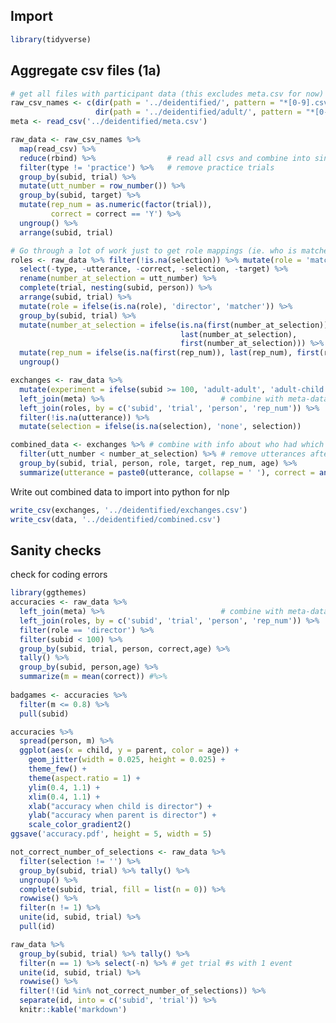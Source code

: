 ## Import

```r
library(tidyverse)
```

## Aggregate csv files (1a)

```r
# get all files with participant data (this excludes meta.csv for now)
raw_csv_names <- c(dir(path = '../deidentified/', pattern = "*[0-9].csv", full.names = T),
                   dir(path = '../deidentified/adult/', pattern = "*[0-9].csv", full.names = T))
meta <- read_csv('../deidentified/meta.csv')

raw_data <- raw_csv_names %>%
  map(read_csv) %>%             
  reduce(rbind) %>%                # read all csvs and combine into single data frame
  filter(type != 'practice') %>%   # remove practice trials
  group_by(subid, trial) %>%
  mutate(utt_number = row_number()) %>%
  group_by(subid, target) %>%
  mutate(rep_num = as.numeric(factor(trial)),
         correct = correct == 'Y') %>%
  ungroup() %>%
  arrange(subid, trial) 

# Go through a lot of work just to get role mappings (ie. who is matcher, who is director?)
roles <- raw_data %>% filter(!is.na(selection)) %>% mutate(role = 'matcher') %>% 
  select(-type, -utterance, -correct, -selection, -target) %>% 
  rename(number_at_selection = utt_number) %>%
  complete(trial, nesting(subid, person)) %>%
  arrange(subid, trial) %>%
  mutate(role = ifelse(is.na(role), 'director', 'matcher')) %>%
  group_by(subid, trial) %>%
  mutate(number_at_selection = ifelse(is.na(first(number_at_selection)), 
                                      last(number_at_selection), 
                                      first(number_at_selection))) %>%
  mutate(rep_num = ifelse(is.na(first(rep_num)), last(rep_num), first(rep_num))) %>%
  ungroup()

exchanges <- raw_data %>% 
  mutate(experiment = ifelse(subid >= 100, 'adult-adult', 'adult-child')) %>%
  left_join(meta) %>%                          # combine with meta-data about age
  left_join(roles, by = c('subid', 'trial', 'person', 'rep_num')) %>% 
  filter(!is.na(utterance)) %>%
  mutate(selection = ifelse(is.na(selection), 'none', selection))

combined_data <- exchanges %>% # combine with info about who had which role on each trial
  filter(utt_number < number_at_selection) %>% # remove utterances after selection was made
  group_by(subid, trial, person, role, target, rep_num, age) %>%
  summarize(utterance = paste0(utterance, collapse = ' '), correct = any(correct)) %>%
```

Write out combined data to import into python for nlp

```r
write_csv(exchanges, '../deidentified/exchanges.csv')
write_csv(data, '../deidentified/combined.csv')
```


## Sanity checks

check for coding errors

```r
library(ggthemes)
accuracies <- raw_data %>% 
  left_join(meta) %>%                          # combine with meta-data about age
  left_join(roles, by = c('subid', 'trial', 'person', 'rep_num')) %>%
  filter(role == 'director') %>%
  filter(subid < 100) %>%
  group_by(subid, trial, person, correct,age) %>%
  tally() %>%
  group_by(subid, person,age) %>%
  summarize(m = mean(correct)) #%>%
  
badgames <- accuracies %>%
  filter(m <= 0.8) %>%
  pull(subid)

accuracies %>%
  spread(person, m) %>%
  ggplot(aes(x = child, y = parent, color = age)) +
    geom_jitter(width = 0.025, height = 0.025) +
    theme_few() +
    theme(aspect.ratio = 1) +
    ylim(0.4, 1.1) +
    xlim(0.4, 1.1) +
    xlab("accuracy when child is director") +
    ylab("accuracy when parent is director") +
    scale_color_gradient2()
ggsave('accuracy.pdf', height = 5, width = 5)
```

```r
not_correct_number_of_selections <- raw_data %>% 
  filter(selection != '') %>%
  group_by(subid, trial) %>% tally() %>% 
  ungroup() %>%
  complete(subid, trial, fill = list(n = 0)) %>%
  rowwise() %>%
  filter(n != 1) %>%
  unite(id, subid, trial) %>%
  pull(id)

raw_data %>% 
  group_by(subid, trial) %>% tally() %>% 
  filter(n == 1) %>% select(-n) %>% # get trial #s with 1 event
  unite(id, subid, trial) %>%
  rowwise() %>%
  filter(!(id %in% not_correct_number_of_selections)) %>%
  separate(id, into = c('subid', 'trial')) %>%
  knitr::kable('markdown')
```